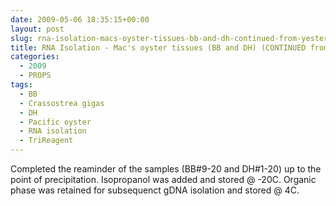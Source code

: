 ```yaml
---
date: 2009-05-06 18:35:15+00:00
layout: post
slug: rna-isolation-macs-oyster-tissues-bb-and-dh-continued-from-yesterday-2
title: RNA Isolation - Mac's oyster tissues (BB and DH) (CONTINUED from yesterday)
categories:
  - 2009
  - PROPS
tags:
  - BB
  - Crassostrea gigas
  - DH
  - Pacific oyster
  - RNA isolation
  - TriReagent
---
```


Completed the reaminder of the samples (BB#9-20 and DH#1-20) up to the point of precipitation. Isopropanol was added and stored @ -20C. Organic phase was retained for subsequenct gDNA isolation and stored @ 4C.

